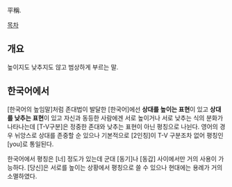 平稱. 

[[목차]]
== 개요 ==
높이지도 낮추지도 않고 범상하게 부르는 말.
== 한국어에서 ==
[한국어의 높임말]처럼 존대법이 발달한 [한국어]에선 '''상대를 높이는 표현'''이 있고 '''상대를 낮추는 표현'''이 있고 자신과 동등한 사람에겐 서로 높이거나 서로 낮추는 식의 분화가 나타나는데 [T-V구분]은 정중한 존대와 낮추는 표현이 아닌 평칭으로 나뉜다. 영어의 경우 뉘앙스로 상대를 존중할 순 있으나 기본적으로 [2인칭]이 T-V 구분조차 없어 평칭인 [you]로 통일된다.

한국어에서 평칭은 [너] 정도가 있는데 군대 [동기]나 [동갑] 사이에서만 거의 사용이 가능하다. [당신]은 서로를 높이는 상황에서 평칭으로 쓸 수 있으나 현대에는 용례가 거의 소멸하였다.
